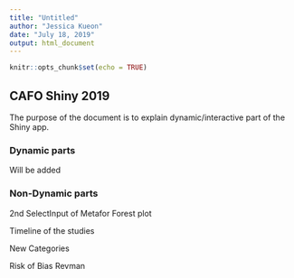 ---
title: "Untitled"
author: "Jessica Kueon"
date: "July 18, 2019"
output: html_document
---

```{r setup, include=FALSE}
knitr::opts_chunk$set(echo = TRUE)
```

## CAFO Shiny 2019

The purpose of the document is to explain dynamic/interactive part of the Shiny app.



### Dynamic parts


Will be added


### Non-Dynamic parts


2nd SelectInput of Metafor Forest plot 

Timeline of the studies

New Categories 

Risk of Bias Revman
